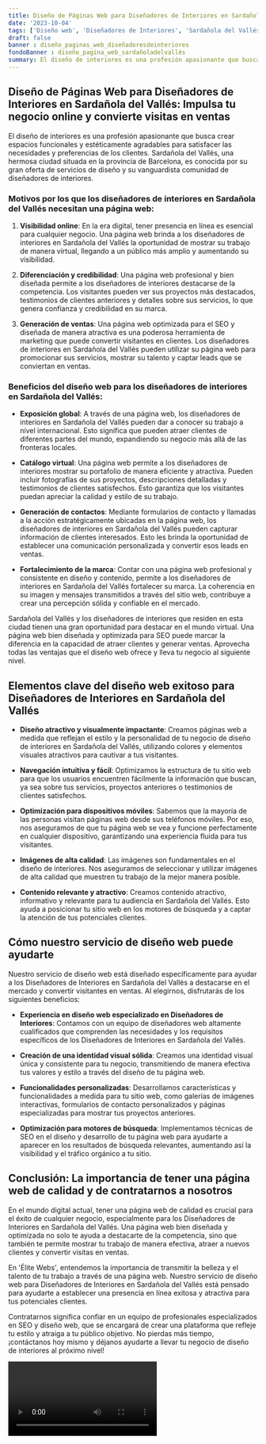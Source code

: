 ```yaml
---
title: Diseño de Páginas Web para Diseñadores de Interiores en Sardañola del Vallés
date: '2023-10-04'
tags: ['Diseño web', 'Diseñadores de Interiores', 'Sardañola del Vallés']
draft: false
banner : diseño_paginas_web_diseñadoresdeinteriores
fondoBanner : diseño_pagina_web_sardañoladelvallés
summary: El diseño de interiores es una profesión apasionante que busca crear espacios funcionales y estéticamente agradables para satisfacer las necesidades y preferencias de los clientes. Sardañola del Vallés, una hermosa ciudad situada en la provincia de Barcelona, ​​es conocida por su gran oferta de servicios de diseño y su vanguardista comunidad de diseñadores de interiores.
---
```


## Diseño de Páginas Web para Diseñadores de Interiores en Sardañola del Vallés: Impulsa tu negocio online y convierte visitas en ventas

El diseño de interiores es una profesión apasionante que busca crear espacios funcionales y estéticamente agradables para satisfacer las necesidades y preferencias de los clientes. Sardañola del Vallés, una hermosa ciudad situada en la provincia de Barcelona, ​​es conocida por su gran oferta de servicios de diseño y su vanguardista comunidad de diseñadores de interiores.

### Motivos por los que los diseñadores de interiores en Sardañola del Vallés necesitan una página web:

1. **Visibilidad online**: En la era digital, tener presencia en línea es esencial para cualquier negocio. Una página web brinda a los diseñadores de interiores en Sardañola del Vallés la oportunidad de mostrar su trabajo de manera virtual, llegando a un público más amplio y aumentando su visibilidad.

2. **Diferenciación y credibilidad**: Una página web profesional y bien diseñada permite a los diseñadores de interiores destacarse de la competencia. Los visitantes pueden ver sus proyectos más destacados, testimonios de clientes anteriores y detalles sobre sus servicios, lo que genera confianza y credibilidad en su marca.

3. **Generación de ventas**: Una página web optimizada para el SEO y diseñada de manera atractiva es una poderosa herramienta de marketing que puede convertir visitantes en clientes. Los diseñadores de interiores en Sardañola del Vallés pueden utilizar su página web para promocionar sus servicios, mostrar su talento y captar leads que se conviertan en ventas.

### Beneficios del diseño web para los diseñadores de interiores en Sardañola del Vallés:

- **Exposición global**: A través de una página web, los diseñadores de interiores en Sardañola del Vallés pueden dar a conocer su trabajo a nivel internacional. Esto significa que pueden atraer clientes de diferentes partes del mundo, expandiendo su negocio más allá de las fronteras locales.

- **Catálogo virtual**: Una página web permite a los diseñadores de interiores mostrar su portafolio de manera eficiente y atractiva. Pueden incluir fotografías de sus proyectos, descripciones detalladas y testimonios de clientes satisfechos. Esto garantiza que los visitantes puedan apreciar la calidad y estilo de su trabajo.

- **Generación de contactos**: Mediante formularios de contacto y llamadas a la acción estratégicamente ubicadas en la página web, los diseñadores de interiores en Sardañola del Vallés pueden capturar información de clientes interesados. Esto les brinda la oportunidad de establecer una comunicación personalizada y convertir esos leads en ventas.

- **Fortalecimiento de la marca**: Contar con una página web profesional y consistente en diseño y contenido, permite a los diseñadores de interiores en Sardañola del Vallés fortalecer su marca. La coherencia en su imagen y mensajes transmitidos a través del sitio web, contribuye a crear una percepción sólida y confiable en el mercado.

Sardañola del Vallés y los diseñadores de interiores que residen en esta ciudad tienen una gran oportunidad para destacar en el mundo virtual. Una página web bien diseñada y optimizada para SEO puede marcar la diferencia en la capacidad de atraer clientes y generar ventas. Aprovecha todas las ventajas que el diseño web ofrece y lleva tu negocio al siguiente nivel.

<GifSeo />

<Cta />

## Elementos clave del diseño web exitoso para Diseñadores de Interiores en Sardañola del Vallés

- **Diseño atractivo y visualmente impactante**: Creamos páginas web a medida que reflejan el estilo y la personalidad de tu negocio de diseño de interiores en Sardañola del Vallés, utilizando colores y elementos visuales atractivos para cautivar a tus visitantes.

- **Navegación intuitiva y fácil**: Optimizamos la estructura de tu sitio web para que los usuarios encuentren fácilmente la información que buscan, ya sea sobre tus servicios, proyectos anteriores o testimonios de clientes satisfechos.

- **Optimización para dispositivos móviles**: Sabemos que la mayoría de las personas visitan páginas web desde sus teléfonos móviles. Por eso, nos aseguramos de que tu página web se vea y funcione perfectamente en cualquier dispositivo, garantizando una experiencia fluida para tus visitantes.

- **Imágenes de alta calidad**: Las imágenes son fundamentales en el diseño de interiores. Nos aseguramos de seleccionar y utilizar imágenes de alta calidad que muestren tu trabajo de la mejor manera posible.

- **Contenido relevante y atractivo**: Creamos contenido atractivo, informativo y relevante para tu audiencia en Sardañola del Vallés. Esto ayuda a posicionar tu sitio web en los motores de búsqueda y a captar la atención de tus potenciales clientes.

## Cómo nuestro servicio de diseño web puede ayudarte

Nuestro servicio de diseño web está diseñado específicamente para ayudar a los Diseñadores de Interiores en Sardañola del Vallés a destacarse en el mercado y convertir visitantes en ventas. Al elegirnos, disfrutarás de los siguientes beneficios:

- **Experiencia en diseño web especializado en Diseñadores de Interiores**: Contamos con un equipo de diseñadores web altamente cualificados que comprenden las necesidades y los requisitos específicos de los Diseñadores de Interiores en Sardañola del Vallés.

- **Creación de una identidad visual sólida**: Creamos una identidad visual única y consistente para tu negocio, transmitiendo de manera efectiva tus valores y estilo a través del diseño de tu página web.

- **Funcionalidades personalizadas**: Desarrollamos características y funcionalidades a medida para tu sitio web, como galerías de imágenes interactivas, formularios de contacto personalizados y páginas especializadas para mostrar tus proyectos anteriores.

- **Optimización para motores de búsqueda**: Implementamos técnicas de SEO en el diseño y desarrollo de tu página web para ayudarte a aparecer en los resultados de búsqueda relevantes, aumentando así la visibilidad y el tráfico orgánico a tu sitio.

## Conclusión: La importancia de tener una página web de calidad y de contratarnos a nosotros

En el mundo digital actual, tener una página web de calidad es crucial para el éxito de cualquier negocio, especialmente para los Diseñadores de Interiores en Sardañola del Vallés. Una página web bien diseñada y optimizada no solo te ayuda a destacarte de la competencia, sino que también te permite mostrar tu trabajo de manera efectiva, atraer a nuevos clientes y convertir visitas en ventas.

En 'Élite Webs', entendemos la importancia de transmitir la belleza y el talento de tu trabajo a través de una página web. Nuestro servicio de diseño web para Diseñadores de Interiores en Sardañola del Vallés está pensado para ayudarte a establecer una presencia en línea exitosa y atractiva para tus potenciales clientes.

Contratarnos significa confiar en un equipo de profesionales especializados en SEO y diseño web, que se encargará de crear una plataforma que refleje tu estilo y atraiga a tu público objetivo. No pierdas más tiempo, ¡contáctanos hoy mismo y déjanos ayudarte a llevar tu negocio de diseño de interiores al próximo nivel!

<Video />

<CtaBot job='Diseñadores de Interiores' city='Sardañola del Vallés'/>

<Gmaps query='Sardañola del Vallés+españa+maps' />